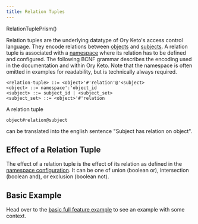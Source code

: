 ```yaml
---
title: Relation Tuples
---
```


RelationTuplePrism()

Relation tuples are the underlying datatype of Ory Keto's access control
language. They encode relations between [objects](./objects) and
[subjects](./subjects). A relation tuple is associated with a
[namespace](./namespaces) where its relation has to be defined and configured.
The following BCNF grammar describes the encoding used in the documentation and
within Ory Keto. Note that the namespace is often omitted in examples for
readability, but is technically always required.

```
<relation-tuple> ::= <object>'#'relation'@'<subject>
<object> ::= namespace':'object_id
<subject> ::= subject_id | <subject_set>
<subject_set> ::= <object>'#'relation
```

A relation tuple

```keto-relation-tuples
object#relation@subject
```

can be translated into the english sentence "Subject has relation on object".

## Effect of a Relation Tuple

The effect of a relation tuple is the effect of its relation as defined in the
[namespace configuration](/TODO). It can be one of union (boolean or),
intersection (boolean and), or exclusion (boolean not).

## Basic Example

Head over to the [basic full feature example](../examples/olymp-file-sharing) to
see an example with some context.
